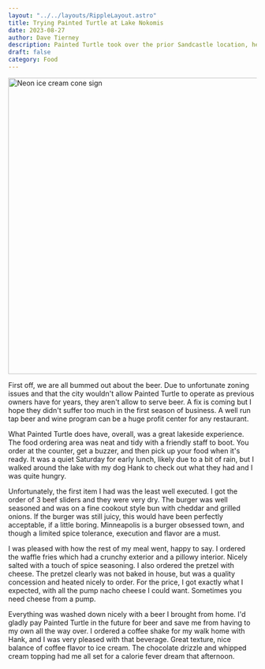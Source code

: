 ```yaml
---
layout: "../../layouts/RippleLayout.astro"
title: Trying Painted Turtle at Lake Nokomis
date: 2023-08-27
author: Dave Tierney
description: Painted Turtle took over the prior Sandcastle location, here is what I thought of it.
draft: false
category: Food
---
```



<Image
  src={ice_cream}
  alt="Neon ice cream cone sign"
  height="600"
  width="1200"
/>

First off, we are all bummed out about the beer. Due to unfortunate zoning issues and that the city wouldn't allow Painted Turtle to operate as previous owners have for years, they aren't allow to serve beer. A fix is coming but I hope they didn't suffer too much in the first season of business. A well run tap beer and wine program can be a huge profit center for any restaurant.

What Painted Turtle does have, overall, was a great lakeside experience. The food ordering area was neat and tidy with a friendly staff to boot. You order at the counter, get a buzzer, and then pick up your food when it's ready. It was a quiet Saturday for early lunch, likely due to a bit of rain, but I walked around the lake with my dog Hank to check out what they had and I was quite hungry.

Unfortunately, the first item I had was the least well executed. I got the order of 3 beef sliders and they were very dry. The burger was well seasoned and was on a fine cookout style bun with cheddar and grilled onions. If the burger was still juicy, this would have been perfectly acceptable, if a little boring. Minneapolis is a burger obsessed town, and though a limited spice tolerance, execution and flavor are a must.

I was pleased with how the rest of my meal went, happy to say. I ordered the waffle fries which had a crunchy exterior and a pillowy interior. Nicely salted with a touch of spice seasoning. I also ordered the pretzel with cheese. The pretzel clearly was not baked in house, but was a quality concession and heated nicely to order. For the price, I got exactly what I expected, with all the pump nacho cheese I could want. Sometimes you need cheese from a pump.

Everything was washed down nicely with a beer I brought from home. I'd gladly pay Painted Turtle in the future for beer and save me from having to my own all the way over. I ordered a coffee shake for my walk home with Hank, and I was very pleased with that beverage. Great texture, nice balance of coffee flavor to ice cream. The chocolate drizzle and whipped cream topping had me all set for a calorie fever dream that afternoon.
